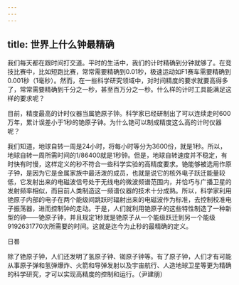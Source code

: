 ```yaml
---
---
---
```

title: 世界上什么钟最精确
---




我们每天都在跟时间打交道。平时的生活中，我们的计时精确到分钟就够了。在竞技比赛中，比如短跑比赛，常常需要精确到0.01秒，极速运动如F1赛车需要精确到0.001秒（1毫秒）。然而，在一些科学研究领域中，对时间精度的要求就要高得多了，常常需要精确到千分之一秒，甚至百万分之一秒。什么样的计时工具能满足这样的要求呢？



目前，精度最高的计时仪器当属铯原子钟。科学家已经研制出了可以连续走时600万年，累计误差小于1秒的铯原子钟。为什么铯可以制成精度这么高的计时仪器呢？

我们知道，地球自转一周是24小时，将每小时等分为3600份，就是1秒。所以，地球自转一周所需时间的1/86400就是1秒钟。但是，地球自转速度并不稳定，有时快有时慢，这样定义的秒不符合一些科学实验的高精度要求。铯能够被选用作原子钟，是因为它是金属家族中最活泼的成员，也就是说它的核外电子跃迁能量较低，它发射出来的电磁波信号处于无线电的微波频谱范围内，并恰巧与广播卫星的发射频率相似，而目前人类制造这一频谱仪器的技术十分成熟。所以，科学家利用铯原子内部的电子在两个能级间跳跃时辐射出来的电磁波作为标准，去控制校准电子振荡器，进而控制钟的走动。于是，人们就利用铯原子的这些特性制造了一种新型的钟——铯原子钟，并且规定1秒就是铯原子从一个能级跃迁到另一个能级9192631770次所需要的时间。这就是迄今为止秒的最精确的定义。

日晷



除了铯原子钟，人们还发明了氢原子钟、铷原子钟等。有了原子钟，人们才有可能从事原子弹和氢弹爆炸、火箭和导弹发射以及宇宙航行、人造地球卫星等更为精确的科学研究，才可以实现高精度的控制和运行。（尹建朋）